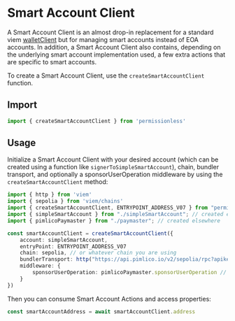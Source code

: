 
<VersionWarning version="0.2" />

# Smart Account Client

A Smart Account Client is an almost drop-in replacement for a standard viem [walletClient](https://viem.sh/docs/clients/wallet) but for managing smart accounts instead of EOA accounts. In addition, a Smart Account Client also contains, depending on the underlying smart account implementation used, a few extra actions that are specific to smart accounts.

To create a Smart Account Client, use the `createSmartAccountClient` function.

## Import

```ts
import { createSmartAccountClient } from 'permissionless'
```

## Usage

Initialize a Smart Account Client with your desired account (which can be created using a function like `signerToSimpleSmartAccount`), chain, bundler transport, and optionally a sponsorUserOperation middleware by using the `createSmartAccountClient` method:

```ts
import { http } from 'viem'
import { sepolia } from 'viem/chains'
import { createSmartAccountClient, ENTRYPOINT_ADDRESS_V07 } from "permissionless";
import { simpleSmartAccount } from "./simpleSmartAccount"; // created elsewhere
import { pimlicoPaymaster } from "./paymaster"; // created elsewhere

const smartAccountClient = createSmartAccountClient({
    account: simpleSmartAccount,
    entryPoint: ENTRYPOINT_ADDRESS_V07
    chain: sepolia, // or whatever chain you are using
    bundlerTransport: http("https://api.pimlico.io/v2/sepolia/rpc?apikey=YOUR_PIMLICO_API_KEY"),
    middleware: {
        sponsorUserOperation: pimlicoPaymaster.sponsorUserOperation // if using a paymaster
    }
})
```

Then you can consume Smart Account Actions and access properties:

```ts
const smartAccountAddress = await smartAccountClient.address
```